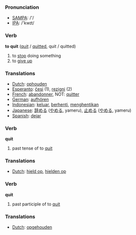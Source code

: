 === Pronunciation ===
*[[w:SAMPA|SAMPA]]: /'/
*[[w:IPA|IPA]]: /'kwɪt/

=== Verb ===

'''to quit''' ([[quit]] / [[quitted]], quit / quitted)

# to [[stop]] doing something
# to [[give up]]

=== Translations ===
*[[Dutch]]: [[ophouden]]
*[[Esperanto]]: [[ĉesi]] (1), [[rezigni]] (2)
*[[French]]: [[abandonner]], NOT: [[quitter]]
*[[German]]: [[aufhören]]
*[[Indonesian]]: [[keluar]], [[henti|berhenti]], [[henti|menghentikan]]
*[[Japanese]]: [[辞める]] ([[やめる]], yameru), [[止める]] ([[やめる]], yameru)
*[[Spanish]]: [[dejar]]

=== Verb ===

'''quit'''

# past tense of to [[quit]]

=== Translations ===
*[[Dutch]]: [[hield op]], [[hielden op]]

=== Verb ===

'''quit'''

# past participle of to [[quit]]

=== Translations ===
*[[Dutch]]: [[opgehouden]]